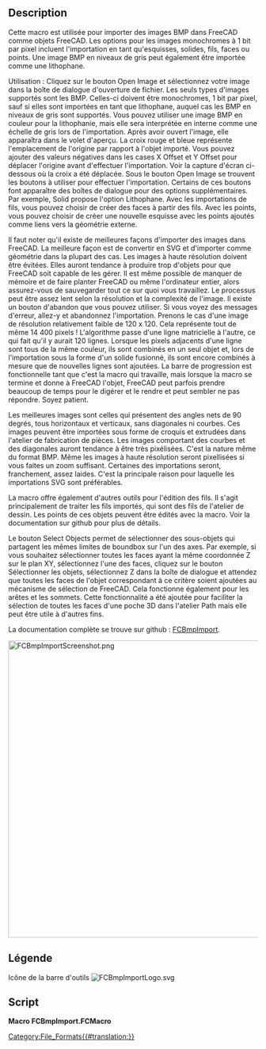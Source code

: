 <languages/>

{{Macro/fr
|Name=Macro FCBmpImport
|Icon=FCBmpImportLogo.svg
|Description=Importe des images BMP monochromes et en niveaux de gris dans FreeCAD sous forme d'esquisses, de solides, de fils, de faces ou de lithophane.
|Author=TheMarkster
|Version=0.2021.09.23
|Date=2021-09-23
|FCVersion=0.18 ou après
|Download=[https://wiki.freecadweb.org/File:FCBmpImportScreenshot.png Icône de la barre d'outils]
|SeeAlso=
|Links=[https://github.com/mwganson/fcbmpimport Documentation complète sur Github]
}}

== Description ==

Cette macro est utilisée pour importer des images BMP dans FreeCAD comme objets FreeCAD.  Les options pour les images monochromes à 1 bit par pixel incluent l'importation en tant qu'esquisses, solides, fils, faces ou points.  Une image BMP en niveaux de gris peut également être importée comme une lithophane.

Utilisation : Cliquez sur le bouton Open Image et sélectionnez votre image dans la boîte de dialogue d'ouverture de fichier. Les seuls types d'images supportés sont les BMP. Celles-ci doivent être monochromes, 1 bit par pixel, sauf si elles sont importées en tant que lithophane, auquel cas les BMP en niveaux de gris sont supportés. Vous pouvez utiliser une image BMP en couleur pour la lithophanie, mais elle sera interprétée en interne comme une échelle de gris lors de l'importation. Après avoir ouvert l'image, elle apparaîtra dans le volet d'aperçu. La croix rouge et bleue représente l'emplacement de l'origine par rapport à l'objet importé. Vous pouvez ajouter des valeurs négatives dans les cases X Offset et Y Offset pour déplacer l'origine avant d'effectuer l'importation. Voir la capture d'écran ci-dessous où la croix a été déplacée. Sous le bouton Open Image se trouvent les boutons à utiliser pour effectuer l'importation. Certains de ces boutons font apparaître des boîtes de dialogue pour des options supplémentaires. Par exemple, Solid propose l'option Lithophane. Avec les importations de fils, vous pouvez choisir de créer des faces à partir des fils. Avec les points, vous pouvez choisir de créer une nouvelle esquisse avec les points ajoutés comme liens vers la géométrie externe.

Il faut noter qu'il existe de meilleures façons d'importer des images dans FreeCAD. La meilleure façon est de convertir en SVG et d'importer comme géométrie dans la plupart des cas. Les images à haute résolution doivent être évitées. Elles auront tendance à produire trop d'objets pour que FreeCAD soit capable de les gérer. Il est même possible de manquer de mémoire et de faire planter FreeCAD ou même l'ordinateur entier, alors assurez-vous de sauvegarder tout ce sur quoi vous travaillez. Le processus peut être assez lent selon la résolution et la complexité de l'image. Il existe un bouton d'abandon que vous pouvez utiliser. Si vous voyez des messages d'erreur, allez-y et abandonnez l'importation. Prenons le cas d'une image de résolution relativement faible de 120 x 120. Cela représente tout de même 14 400 pixels ! L'algorithme passe d'une ligne matricielle à l'autre, ce qui fait qu'il y aurait 120 lignes. Lorsque les pixels adjacents d'une ligne sont tous de la même couleur, ils sont combinés en un seul objet et, lors de l'importation sous la forme d'un solide fusionné, ils sont encore combinés à mesure que de nouvelles lignes sont ajoutées. La barre de progression est fonctionnelle tant que c'est la macro qui travaille, mais lorsque la macro se termine et donne à FreeCAD l'objet, FreeCAD peut parfois prendre beaucoup de temps pour le digérer et le rendre et peut sembler ne pas répondre. Soyez patient.

Les meilleures images sont celles qui présentent des angles nets de 90 degrés, tous horizontaux et verticaux, sans diagonales ni courbes. Ces images peuvent être importées sous forme de croquis et extrudées dans l'atelier de fabrication de pièces. Les images comportant des courbes et des diagonales auront tendance à être très pixélisées. C'est la nature même du format BMP. Même les images à haute résolution seront pixellisées si vous faites un zoom suffisant. Certaines des importations seront, franchement, assez laides. C'est la principale raison pour laquelle les importations SVG sont préférables.

La macro offre également d'autres outils pour l'édition des fils. Il s'agit principalement de traiter les fils importés, qui sont des fils de l'atelier de dessin. Les points de ces objets peuvent être édités avec la macro. Voir la documentation sur github pour plus de détails.

Le bouton Select Objects permet de sélectionner des sous-objets qui partagent les mêmes limites de boundbox sur l'un des axes. Par exemple, si vous souhaitez sélectionner toutes les faces ayant la même coordonnée Z sur le plan XY, sélectionnez l'une des faces, cliquez sur le bouton Sélectionner les objets, sélectionnez Z dans la boîte de dialogue et attendez que toutes les faces de l'objet correspondant à ce critère soient ajoutées au mécanisme de sélection de FreeCAD. Cela fonctionne également pour les arêtes et les sommets. Cette fonctionnalité a été ajoutée pour faciliter la sélection de toutes les faces d'une poche 3D dans l'atelier Path mais elle peut être utile à d'autres fins.

La documentation complète se trouve sur github : [https://github.com/mwganson/fcbmpimport FCBmpImport].

[[File:FCBmpImportScreenshot.png|600px]]
{{Caption|Copie d'écran de FCBmpImport‎}}

<span id="Legend"></span>
== Légende ==

{{Codeextralink|https://gist.githubusercontent.com/mwganson/ea7aa4dcb79d7492caa24e8970967174/raw/1fe247b5b93e5084866a69754854d9caedca1f09/FCBmpImport.FCMacro|FCBmpImport.FCMacro}}

Icône de la barre d'outils
[[Image:FCBmpImportLogo.svg]]

== Script ==

'''Macro FCBmpImport.FCMacro'''

{{CodeDownload|https://gist.github.com/mwganson/ea7aa4dcb79d7492caa24e8970967174|FCBmpImport.FCMacro}}

[[Category:File_Formats{{#translation:}}]]